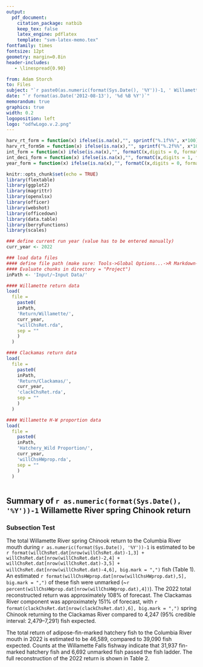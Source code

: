 ```yaml
---
output: 
  pdf_document:
    citation_package: natbib
    keep_tex: false
    latex_engine: pdflatex
    template: "svm-latex-memo.tex"
fontfamily: times
fontsize: 12pt
geometry: margin=0.8in
header-includes:
   - \linespread{0.90}

from: Adam Storch
to: Files
subject: "`r paste0(as.numeric(format(Sys.Date(), '%Y'))-1, ' Willamette River spring Chinook Run and ',as.numeric(format(Sys.Date(), '%Y')), ' forecast')`"
date: "`r format(as.Date('2012-08-13'), '%d %B %Y')`"
memorandum: true
graphics: true
width: 0.2
logoposition: left
logo: "odfwLogo.v.2.png"
---
```

```r
harv_rt_form = function(x) ifelse(is.na(x),"", sprintf("%.1f%%", x*100))
harv_rt_formSm = function(x) ifelse(is.na(x),"", sprintf("%.2f%%", x*100))
int_form = function(x) ifelse(is.na(x),"", formatC(x,digits = 0, format = "f", big.mark = ","))
int_deci_form = function(x) ifelse(is.na(x),"", formatC(x,digits = 1, format = "f", big.mark = ","))
year_form = function(x) ifelse(is.na(x),"", formatC(x,digits = 0, format = "f"))
```

```r
knitr::opts_chunk$set(echo = TRUE)
library(flextable)
library(ggplot2)
library(magrittr)
library(openxlsx)
library(officer)
library(webshot)
library(officedown)
library(data.table)
library(berryFunctions)
library(scales)
```

```r
### define current run year (value has to be entered manually)
curr_year <- 2022

### load data files
#### define file path (make sure: Tools->Global Options...->R Markdown->
#### Evaluate chunks in directory = "Project")
inPath <- 'Input/~Input Data/'

#### Willamette return data
load(
  file =
    paste0(
    inPath,
    'Return/Willamette/',
    curr_year,
    "willChsRet.rda",
    sep = ""
    )
  )

#### Clackamas return data
load(
  file =
    paste0(
    inPath,
    'Return/Clackamas/',
    curr_year,
    'clackChsRet.rda',
    sep = ""
    )
  )

#### Willamette H-W proportion data
load(
  file =
    paste0(
    inPath,
    'Hatchery_Wild Proportion/',
    curr_year,
    'willChsHWprop.rda',
    sep = ""
    )
  )
     
```
  
## Summary of `r as.numeric(format(Sys.Date(), '%Y'))-1` Willamette River spring Chinook return

### Subsection Test

The total Willamette River spring Chinook return to the Columbia River mouth during `r as.numeric(format(Sys.Date(), '%Y'))-1` is estimated to be `r format(willChsRet.dat[nrow(willChsRet.dat)-1,3] + willChsRet.dat[nrow(willChsRet.dat)-2,4] + willChsRet.dat[nrow(willChsRet.dat)-3,5] + willChsRet.dat[nrow(willChsRet.dat)-4,6], big.mark = ",")` fish (Table 1).  An estimated `r format(willChsHWprop.dat[nrow(willChsHWprop.dat),5], big.mark = ",")` of these fish were unmarked (~`r percent(willChsHWprop.dat[nrow(willChsHWprop.dat),4])`).  The 2022 total reconstructed return was approximately 108% of forecast.  The Clackamas River component was approximately 151% of forecast, with `r format(clackChsRet.dat[nrow(clackChsRet.dat),6], big.mark = ",")` spring Chinook returning to the Clackamas River compared to 4,247 (95% credible interval: 2,479–7,291) fish expected.

The total return of adipose-fin-marked hatchery fish to the Columbia River mouth in 2022 is estimated to be 46,589, compared to 39,090 fish expected.  Counts at the Willamette Falls fishway indicate that 31,937 fin-marked hatchery fish and 6,692 unmarked fish passed the fish ladder.  The full reconstruction of the 2022 return is shown in Table 2.